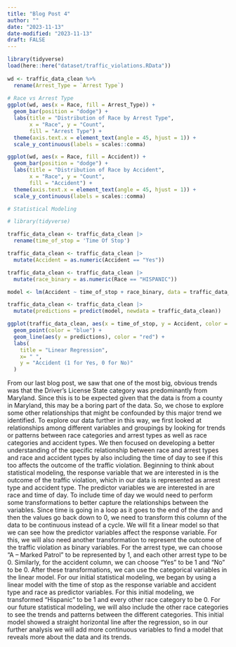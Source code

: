 ```yaml
---
title: "Blog Post 4"
author: ""
date: "2023-11-13"
date-modified: "2023-11-13"
draft: FALSE
---
```

```r
library(tidyverse)
load(here::here("dataset/traffic_violations.RData"))
 
wd <- traffic_data_clean %>% 
  rename(Arrest_Type = `Arrest Type`)
 
# Race vs Arrest Type
ggplot(wd, aes(x = Race, fill = Arrest_Type)) + 
  geom_bar(position = "dodge") + 
  labs(title = "Distribution of Race by Arrest Type", 
       x = "Race", y = "Count",
       fill = "Arrest Type") +
  theme(axis.text.x = element_text(angle = 45, hjust = 1)) +
  scale_y_continuous(labels = scales::comma)
```
```r
ggplot(wd, aes(x = Race, fill = Accident)) + 
  geom_bar(position = "dodge") + 
  labs(title = "Distribution of Race by Accident", 
       x = "Race", y = "Count",
       fill = "Accident") +
  theme(axis.text.x = element_text(angle = 45, hjust = 1)) +
  scale_y_continuous(labels = scales::comma)
```

```r
# Statistical Modeling

# library(tidyverse)

traffic_data_clean <- traffic_data_clean |>
  rename(time_of_stop = 'Time Of Stop')

traffic_data_clean <- traffic_data_clean |>
  mutate(Accident = as.numeric(Accident == "Yes"))

traffic_data_clean <- traffic_data_clean |>
  mutate(race_binary = as.numeric(Race == "HISPANIC"))

model <- lm(Accident ~ time_of_stop + race_binary, data = traffic_data_clean)

traffic_data_clean <- traffic_data_clean |>
  mutate(predictions = predict(model, newdata = traffic_data_clean))

ggplot(traffic_data_clean, aes(x = time_of_stop, y = Accident, color = Race)) +
  geom_point(color = "blue") +
  geom_line(aes(y = predictions), color = "red") +
  labs(
    title = "Linear Regression",
    x= " ",
    y = "Accident (1 for Yes, 0 for No)"
  )

```
  From our last blog post, we saw that one of the most big, obvious trends was that the Driver’s License State category was predominantly from Maryland. Since this is to be expected given that the data is from a county in Maryland, this may be a boring part of the data. So, we chose to explore some other relationships that might be confounded by this major trend we identified.
  To explore our data further in this way, we first looked at relationships among different variables and groupings by looking for trends or patterns between race categories and arrest types as well as race categories and accident types. We then focused on developing a better understanding of the specific relationship between race and arrest types and race and accident types by also including the time of day to see if this too affects the outcome of the traffic violation.
  Beginning to think about statistical modeling, the response variable that we are interested in is the outcome of the traffic violation, which in our data is represented as arrest type and accident type. The predictor variables we are interested in are race and time of day. To include time of day we would need to perform some transformations to better capture the relationships between the variables. Since time is going in a loop as it goes to the end of the day and then the values go back down to 0, we need to transform this column of the data to be continuous instead of a cycle. We will fit a linear model so that we can see how the predictor variables affect the response variable. For this, we will also need another transformation to represent the outcome of the traffic violation as binary variables. For the arrest type, we can choose “A – Marked Patrol” to be represented by 1, and each other arrest type to be 0. Similarly, for the accident column, we can choose “Yes” to be 1 and “No” to be 0. After these transformations, we can use the categorical variables in the linear model. For our initial statistical modeling, we began by using a linear model with the time of stop as the response variable and accident type and race as predictor variables. For this initial modeling, we transformed “Hispanic” to be 1 and every other race category to be 0. For our future statistical modeling, we will also include the other race categories to see the trends and patterns between the different categories. This initial model showed a straight horizontal line after the regression, so in our further analysis we will add more continuous variables to find a model that reveals more about the data and its trends.


